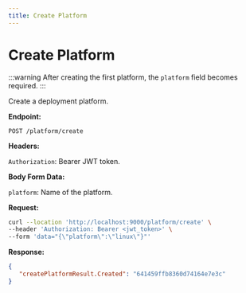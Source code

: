 ```yaml
---
title: Create Platform
---
```

# Create Platform

:::warning 
After creating the first platform, the `platform` field becomes required.
:::

Create a deployment platform.

**Endpoint:**

`POST /platform/create`

**Headers:**

`Authorization`: Bearer JWT token.

**Body Form Data:**

`platform`: Name of the platform.

**Request:**

```bash
curl --location 'http://localhost:9000/platform/create' \
--header 'Authorization: Bearer <jwt_token>' \
--form 'data="{\"platform\":\"linux\"}"'
```

**Response:**

```json
{
   "createPlatformResult.Created": "641459ffb8360d74164e7e3c"
}
```
